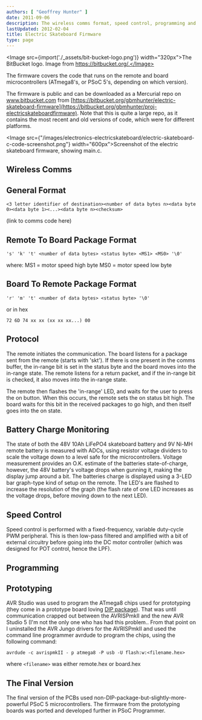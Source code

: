 ```yaml
---
authors: [ "Geoffrey Hunter" ]
date: 2011-09-06
description: The wireless comms format, speed control, programming and more info on the electric skateboard firmware.
lastUpdated: 2012-02-04
title: Electric Skateboard Firmware
type: page
---
```



<Image src={import('./_assets/bit-bucket-logo.png')} width="320px">The BitBucket logo. Image from https://bitbucket.org/.</Image>

The firmware covers the code that runs on the remote and board microcontrollers (ATmega8's, or PSoC 5's, depending on which version).

The firmware is public and can be downloaded as a Mercurial repo on www.bitbucket.com from [https://bitbucket.org/gbmhunter/electric-skateboard-firmware](https://bitbucket.org/gbmhunter/proj-electricskateboardfirmware). Note that this is quite a large repo, as it contains the most recent and old versions of code, which were for different platforms.

<Image src={"/images/electronics-electricskateboard/electric-skateboard-c-code-screenshot.png"} width="600px">Screenshot of the electric skateboard firmware, showing main.c.</Image>

## Wireless Comms

## General Format

```text
<3 letter identifier of destination><number of data bytes n><data byte 0><data byte 1><...><data byte n><checksum>
```

(link to comms code here)


## Remote To Board Package Format

```text
's' 'k' 't' <number of data bytes> <status byte> <MS1> <MS0> '\0'
```

where:
MS1 = motor speed high byte
MS0 = motor speed low byte


## Board To Remote Package Format

```text
'r' 'm' 't' <number of data bytes> <status byte> '\0'
```

or in hex

```text
72 6D 74 xx xx (xx xx xx...) 00
```

## Protocol

The remote initiates the communication. The board listens for a package sent from the remote (starts with 'skt'). If there is one present in the comms buffer, the in-range bit is set in the status byte and the board moves into the in-range state. The remote listens for a return packet, and if the in-range bit is checked, it also moves into the in-range state.

The remote then flashes the 'in-range' LED, and waits for the user to press the on button. When this occurs, the remote sets the on status bit high. The board waits for this bit in the received packages to go high, and then itself goes into the on state.

## Battery Charge Monitoring

The state of both the 48V 10Ah LiFePO4 skateboard battery and 9V Ni-MH remote battery is measured with ADCs, using resistor voltage dividers to scale the voltage down to a level safe for the microcontrollers. Voltage measurement provides an O.K. estimate of the batteries state-of-charge, however, the 48V battery's voltage drops when gunning it, making the display jump around a bit. The batteries charge is displayed using a 3-LED bar graph-type kind of setup on the remote. The LED's are flashed to increase the resolution of the graph (the flash rate of one LED increases as the voltage drops, before moving down to the next LED).

## Speed Control

Speed control is performed with a fixed-frequency, variable duty-cycle PWM peripheral. This is then low-pass filtered and amplified with a bit of external circuitry before going into the DC motor controller (which was designed for POT control, hence the LPF).

## Programming

## Prototyping

AVR Studio was used to program the ATmega8 chips used for prototyping (they come in a prototype board loving [DIP package](/pcb-design/component-packages/)). That was until communication crapped out between the AVRISPmkII and the new AVR Studio 5 (I'm not the only one who has had this problem.. From that point on I uninstalled the AVR Jungo drivers for the AVRISPmkII and used the command line programmer avrdude to program the chips, using the following command:

```text
avrdude -c avrispmkII - p atmega8 -P usb -U flash:w:<filename.hex>
```

where `<filename>` was either remote.hex or board.hex

## The Final Version

The final version of the PCBs used non-DIP-package-but-slightly-more-powerful PSoC 5 microcontrollers. The firmware from the prototyping boards was ported and developed further in PSoC Programmer.
